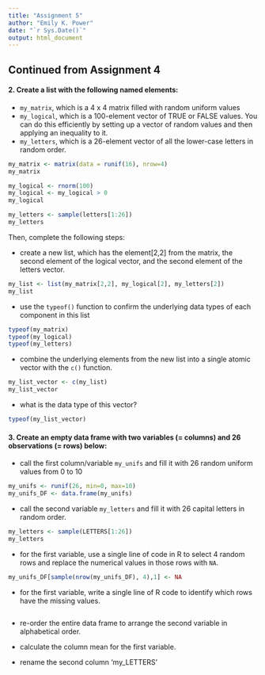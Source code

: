 ```yaml
---
title: "Assignment 5"
author: "Emily K. Power"
date: "`r Sys.Date()`"
output: html_document
---
```


## Continued from Assignment 4  

#### 2. Create a list with the following named elements:  

  * `my_matrix`, which is a 4 x 4 matrix filled with random uniform values
  * `my_logical`, which is a 100-element vector of TRUE or FALSE values. You can do this efficiently by setting up a vector of random values and then applying an inequality to it.
  * `my_letters`, which is a 26-element vector of all the lower-case letters in random order.
```r
my_matrix <- matrix(data = runif(16), nrow=4)
my_matrix

my_logical <- rnorm(100)
my_logical <- my_logical > 0
my_logical

my_letters <- sample(letters[1:26])
my_letters
```


Then, complete the following steps:

  * create a new list, which has the element[2,2] from the matrix, the second element of the logical vector, and the second element of the letters vector.
```r
my_list <- list(my_matrix[2,2], my_logical[2], my_letters[2])
my_list
```

  * use the `typeof()` function to confirm the underlying data types of each component in this list
```r
typeof(my_matrix)
typeof(my_logical)
typeof(my_letters)
```

  * combine the underlying elements from the new list into a single atomic vector with the `c()` function.
```r
my_list_vector <- c(my_list)
my_list_vector
```

  
  * what is the data type of this vector?  
```r
typeof(my_list_vector)
```


#### 3. Create an empty data frame with two variables (= columns) and 26 observations (= rows) below:

  * call the first column/variable `my_unifs` and fill it with 26 random uniform values from 0 to 10
```r
my_unifs <- runif(26, min=0, max=10)
my_unifs_DF <- data.frame(my_unifs)
```


  * call the second variable `my_letters` and fill it with 26 capital letters in random order.
```r
my_letters <- sample(LETTERS[1:26])
my_letters
```


  * for the first variable, use a single line of code in R to select 4 random rows and replace the numerical values in those rows with `NA`.
```r
my_unifs_DF[sample(nrow(my_unifs_DF), 4),1] <- NA
```


  * for the first variable, write a single line of R code to identify which rows have the missing values.
```r

```
  
  
  * re-order the entire data frame to arrange the second variable in alphabetical order.
  
  * calculate the column mean for the first variable.
  
  * rename the second column ‘my_LETTERS’